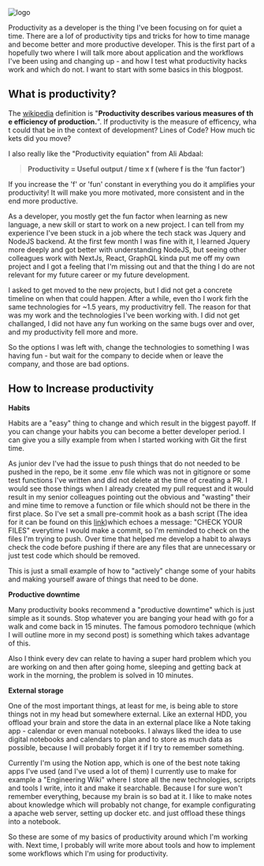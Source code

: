 
<div className={styles["logo"]}>
  <img src={photo} alt="logo" />
</div>

Productivity as a developer is the thing I've been focusing on for quiet a time. There are a lof of productivity tips and tricks for how to time manage and become better and more productive developer. This is the first part of a hopefully two where I will talk more about application and the workflows I've been using and changing up - and how I test what productivity hacks work and which do not. 
I want to start with some basics in this blogpost.

## **What is productivity?**

The [wikipedia](https://en.wikipedia.org/wiki/Productivity) definition is "**__Productivity describes various measures of the efficiency of production.__**". If productivity is the measure of efficency, what could that be in the context of development? Lines of Code? How much tickets did you move?

I also really like the "Productivity equiation" from Ali Abdaal:

>**Productivity = Useful output / time x f (where f is the ‘fun factor’)**

If you increase the 'f' or 'fun' constant in everything you do it amplifies your productivity! It will make you more motivated, more consistent and in the end more productive.

As a developer, you mostly get the fun factor when learning as new language, a new skill or start to work on a new project. I can tell from my experience I've been stuck in a job where the tech stack was Jquery and NodeJS backend. At the first few month I was fine with it, I learned Jquery more deeply and got better with understanding NodeJS, but seeing other colleagues work with NextJs, React, GraphQL kinda put me off my own project and I got a feeling that I'm missing out and that the thing I do are not relevant for my future career or my future development. 

I asked to get moved to the new projects, but I did not get a concrete timeline on when that could happen. After a while, even tho I work firh the same technologies for ~1.5 years, my productivitry fell. The reason for that was my work and the technologies I've been working with. I did not get challanged, I did not have any fun working on the same bugs over and over, and my productivity fell more and more. 

So the options I was left with, change the technologies to something I was having fun - but wait for the company to decide when or leave the company, and those are bad options. 

## How to Increase productivity

**Habits**

Habits are a "easy" thing to change and which result in the biggest payoff. If you can change your habits you can become a better developer period. I can give you a silly example from when I started working with Git the first time. 

As junior dev I've had the issue to push things that do not needed to be pushed in the repo, be it some .env file which was not in gitignore or some test functions I've written and did not delete at the time of creating a PR. I would see those things when I already created my pull request and it would result in my senior colleagues pointing out the obvious and "wasting" their and mine time to remove a function or file which should not be there in the first place. So I've set a small pre-commit hook as a bash script (The idea for it can be found on this [link]([https://stackoverflow.com/questions/45416049/how-to-make-a-git-pre-commit-hook-that-checks-the-commit-message](https://stackoverflow.com/questions/45416049/how-to-make-a-git-pre-commit-hook-that-checks-the-commit-message)))which echoes a message: "CHECK YOUR FILES" everytime I would make a commit, so I'm reminded to check on the files I'm trying to push. Over time that helped me develop a habit to always check the code before pushing if there are any files that are unnecessary or just test code which should be removed. 

This is just a small example of how to "actively" change some of your habits and making yourself aware of things that need to be done. 

**Productive downtime**

Many productivity books recommend a "productive downtime" which is just simple as it sounds. Stop whatever you are banging your head with go for a walk and come back in 15 minutes. The famous pomodoro technique (which I will outline more in my second post) is something which takes advantage of this. 

Also I think every dev can relate to having a super hard problem which you are working on and then after going home, sleeping and getting back at work in the morning, the problem is solved in 10 minutes. 

**External storage**

One of the most important things, at least for me, is being able to store things not in my head but somewhere external. Like an external HDD, you offload your brain and store the data in an external place like a Note taking app - calendar or even manual notebooks. I always liked the idea to use digital notebooks and calendars to plan and to store as much data as possible, because I will probably forget it if I try to remember something. 

Currently I'm using the Notion app, which is one of the best note taking apps I've used (and I've used a lot of them) I currently use to make for example a "Engineering Wiki" where I store all the new technologies, scripts and tools I write, into it and make it searchable. Because I for sure won't remember everything, because my brain is so bad at it. I like to make notes about knowledge which will probably not change, for example configurating a apache web server, setting up docker etc. and just offload these things into a notebook. 

So these are some of my basics of productivity around which I'm working with. Next time, I probably will write more about tools and how to implement some workflows which I'm using for productivity.
